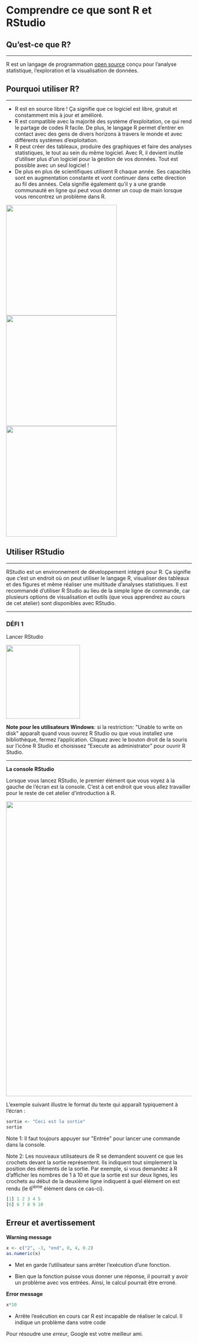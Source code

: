 # Comprendre ce que sont R et RStudio

## Qu'est-ce que R?

------------------------------------------------------------------------

R est un langage de programmation [open
source](https://fr.wikipedia.org/wiki/Open_source) conçu pour l'analyse
statistique, l'exploration et la visualisation de données.

## Pourquoi utiliser R?

------------------------------------------------------------------------

*   R est en source libre ! Ça signifie que ce logiciel est libre,
    gratuit et constamment mis à jour et amélioré.
*   R est compatible avec la majorité des système d'exploitation, ce
    qui rend le partage de codes R facile. De plus, le langage R permet
    d'entrer en contact avec des gens de divers horizons à travers le
    monde et avec différents systèmes d'exploitation.
*   R peut créer des tableaux, produire des graphiques et faire des
    analyses statistiques, le tout au sein du même logiciel. Avec R, il
    devient inutile d'utiliser plus d'un logiciel pour la gestion de
    vos données. Tout est possible avec un seul logiciel !
*   De plus en plus de scientifiques utilisent R chaque année. Ses
    capacités sont en augmentation constante et vont continuer dans
    cette direction au fil des années. Cela signifie également qu'il y
    a une grande communauté en ligne qui peut vous donner un coup de
    main lorsque vous rencontrez un problème dans R.

![](images//operating_stm.png){width="300"}
![](images//Opensource.png){width="300"}
![](images//the_why_r_plot_2.png){width="300"}

## Utiliser RStudio

------------------------------------------------------------------------

RStudio est un environnement de développement intégré pour R. Ça
signifie que c'est un endroit où on peut utiliser le langage R,
visualiser des tableaux et des figures et même réaliser une multitude
d'analyses statistiques. Il est recommandé d'utiliser R Studio au lieu
de la simple ligne de commande, car plusieurs options de visualisation
et outils (que vous apprendrez au cours de cet atelier) sont disponibles
avec RStudio.

------------------------------------------------------------------------

### DÉFI 1

Lancer RStudio

![](images//Rstudio.png){width="200"}

**Note pour les utilisateurs Windows**: si la restriction: \"Unable to
write on disk\" apparaît quand vous ouvrez R Studio ou que vous
installez une bibliothèque, fermez l'application. Cliquez avec le bouton
droit de la souris sur l'icône R Studio et choisissez "Execute as
administrator" pour ouvrir R Studio.

------------------------------------------------------------------------

**La console RStudio**

Lorsque vous lancez RStudio, le premier élément que vous voyez à la
gauche de l'écran est la console. C'est à cet endroit que vous allez
travailler pour le reste de cet atelier d'introduction à R.

![](images//Rstudioconsole_fleche.png){width="800"}

L'exemple suivant illustre le format du texte qui apparaît typiquement
à l'écran :
```r
sortie <- "Ceci est la sortie"
sortie
```

Note 1: Il faut toujours appuyer sur \"Entrée\" pour lancer une commande
dans la console.

Note 2: Les nouveaux utilisateurs de R se demandent souvent ce que les
crochets devant la sortie représentent. Ils indiquent tout simplement la
position des éléments de la sortie. Par exemple, si vous demandez à R
d'afficher les nombres de 1 à 10 et que la sortie est sur deux lignes,
les crochets au début de la deuxième ligne indiquent à quel élément on
est rendu (le 6^ième^ élément dans ce cas-ci).

```r
[1] 1 2 3 4 5
[6] 6 7 8 9 10
```

## Erreur et avertissement

**Warning message**

```r
x <- c("2", -3, "end", 0, 4, 0.2)
as.numeric(x)
```

* Met en garde l'utilisateur sans arrêter l'exécution d'une fonction.

* Bien que la fonction puisse vous donner une réponse, il pourrait y avoir un problème avec vos entrées. Ainsi, le calcul pourrait être erroné.

**Error message**

```r
x*10
```

* Arrête l'exécution en cours car R est incapable de réaliser le calcul.
Il indique un problème dans votre code


Pour résoudre une *erreur*, Google est votre meilleur ami. 



